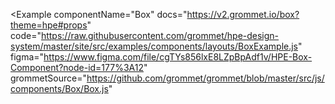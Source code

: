 
<Example
  componentName="Box"
  docs="https://v2.grommet.io/box?theme=hpe#props"
  code="https://raw.githubusercontent.com/grommet/hpe-design-system/master/site/src/examples/components/layouts/BoxExample.js"
  figma="https://www.figma.com/file/cgTYs856lxE8LZpBpAdf1v/HPE-Box-Component?node-id=177%3A12"
  grommetSource="https://github.com/grommet/grommet/blob/master/src/js/components/Box/Box.js"
>
  <BoxExample />
</Example>
